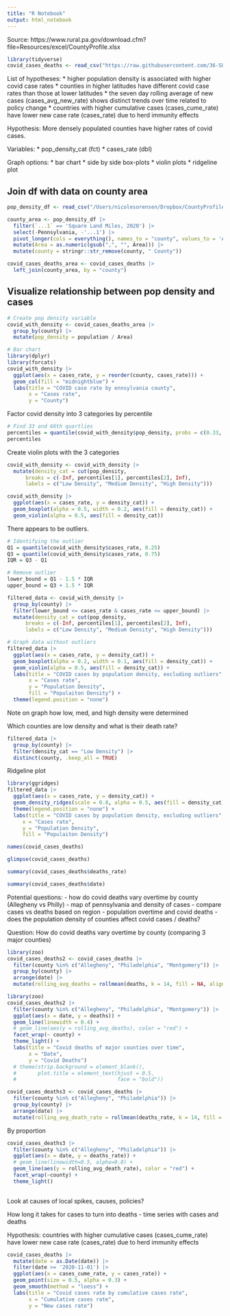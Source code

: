 ```yaml
---
title: "R Notebook"
output: html_notebook
---
```


Source: https://www.rural.pa.gov/download.cfm?file=Resources/excel/CountyProfile.xlsx


```r
library(tidyverse)
covid_cases_deaths <- read_csv("https://raw.githubusercontent.com/36-SURE/36-SURE.github.io/main/data/covid_cases_deaths.csv")
```

List of hypotheses:
* higher population density is associated with higher covid case rates
* counties in higher latitudes have different covid case rates than those at lower latitudes
* the seven day rolling average of new cases (cases_avg_new_rate) shows distinct trends over time related to policy change
* countries with higher cumulative cases (cases_cume_rate) have lower new case rate (cases_rate) due to herd immunity effects 


Hypothesis: More densely populated counties have higher rates of covid cases. 

Variables: 
* pop_density_cat (fct)
* cases_rate (dbl)

Graph options:
* bar chart
* side by side box-plots
* violin plots
* ridgeline plot

## Join df with data on county area

```r
pop_density_df <- read_csv("/Users/nicolesorensen/Dropbox/CountyProfile.csv")

county_area <- pop_density_df |> 
  filter(`...1` == 'Square Land Miles, 2020') |> 
  select(-Pennsylvania, -'...1') |> 
  pivot_longer(cols = everything(), names_to = "county", values_to = 'Area') |> 
  mutate(Area = as.numeric(gsub(",", "", Area))) |> 
  mutate(county = stringr::str_remove(county, " County"))
```

```r
covid_cases_deaths_area <- covid_cases_deaths |> 
  left_join(county_area, by = "county")
```


## Visualize relationship between pop density and cases


```r
# Create pop density variable
covid_with_density <- covid_cases_deaths_area |> 
  group_by(county) |> 
  mutate(pop_density = population / Area)
```


```r
# Bar chart
library(dplyr)
library(forcats)
covid_with_density |> 
  ggplot(aes(x = cases_rate, y = reorder(county, cases_rate))) +
  geom_col(fill = "midnightblue") +
  labs(title = "COVID case rate by ennsylvania county",
       x = "Cases rate",
       y = "County")
```

Factor covid density into 3 categories by percentile


```r
# Find 33 and 66th quartlies
percentiles = quantile(covid_with_density$pop_density, probs = c(0.33, 0.66))
percentiles
```

Create violin plots with the 3 categories

```r
covid_with_density <- covid_with_density |> 
  mutate(density_cat = cut(pop_density, 
      breaks = c(-Inf, percentiles[1], percentiles[2], Inf),
      labels = c("Low Density", "Medium Density", "High Density")))
```

```r
covid_with_density |> 
  ggplot(aes(x = cases_rate, y = density_cat)) +
  geom_boxplot(alpha = 0.5, width = 0.2, aes(fill = density_cat)) +
  geom_violin(alpha = 0.5, aes(fill = density_cat))
```

There appears to be outliers.

```r
# Identifying the outlier
Q1 = quantile(covid_with_density$cases_rate, 0.25)
Q3 = quantile(covid_with_density$cases_rate, 0.75)
IQR = Q3 - Q1

# Remove outlier
lower_bound = Q1 - 1.5 * IQR
upper_bound = Q3 + 1.5 * IQR

filtered_data <- covid_with_density |> 
  group_by(county) |> 
  filter(lower_bound <= cases_rate & cases_rate <= upper_bound) |> 
  mutate(density_cat = cut(pop_density, 
      breaks = c(-Inf, percentiles[1], percentiles[2], Inf),
      labels = c("Low Density", "Medium Density", "High Density")))

# Graph data without outliers
filtered_data |> 
  ggplot(aes(x = cases_rate, y = density_cat)) +
  geom_boxplot(alpha = 0.2, width = 0.1, aes(fill = density_cat)) +
  geom_violin(alpha = 0.5, aes(fill = density_cat)) +
  labs(title = "COVID cases by population density, excluding outliers",
       x = "Cases rate",
       y = "Population Density",
       fill = "Populaiton Density") +
  theme(legend.position = "none")
```
Note on graph how low, med, and high density were determined


Which counties are low density and what is their death rate?

```r
filtered_data |> 
  group_by(county) |> 
  filter(density_cat == "Low Density") |> 
  distinct(county, .keep_all = TRUE)
```

Ridgeline plot

```r
library(ggridges)
filtered_data |> 
  ggplot(aes(x = cases_rate, y = density_cat)) +
  geom_density_ridges(scale = 0.8, alpha = 0.5, aes(fill = density_cat)) +
  theme(legend.position = "none") +
  labs(title = "COVID cases by population density, excluding outliers",
     x = "Cases rate",
     y = "Population Density",
     fill = "Populaiton Density")
```




```r
names(covid_cases_deaths)
```

```r
glimpse(covid_cases_deaths)
```

```r
summary(covid_cases_deaths$deaths_rate)
```

```r
summary(covid_cases_deaths$date)
```


Potential questions:
- how do covid deaths vary overtime by county (Allegheny vs Philly)
- map of pennsylvania and density of cases
- compare cases vs deaths based on region
- population overtime and covid deaths
- does the population density of counties affect covid cases / deaths?


Question: How do covid deaths vary overtime by county (comparing 3 major counties)

```r
library(zoo)
covid_cases_deaths2 <- covid_cases_deaths |> 
  filter(county %in% c("Allegheny", "Philadelphia", "Montgomery")) |> 
  group_by(county) |> 
  arrange(date) |> 
  mutate(rolling_avg_deaths = rollmean(deaths, k = 14, fill = NA, align = "right"))
```



```r
library(zoo)
covid_cases_deaths2 |> 
  filter(county %in% c("Allegheny", "Philadelphia", "Montgomery")) |> 
  ggplot(aes(x = date, y = deaths)) +
  geom_line(linewidth = 0.4) +
  # geom_line(aes(y = rolling_avg_deaths), color = "red") +
  facet_wrap(~ county) +
  theme_light() +
  labs(title = "Covid deaths of major counties over time",
       x = "Date",
       y = "Covid Deaths") 
  # theme(strip.background = element_blank(),
  #       plot.title = element_text(hjust = 0.5, 
  #                                 face = "bold"))
```

```r
covid_cases_deaths3 <- covid_cases_deaths |> 
  filter(county %in% c("Allegheny", "Philadelphia")) |> 
  group_by(county) |> 
  arrange(date) |> 
  mutate(rolling_avg_death_rate = rollmean(deaths_rate, k = 14, fill = NA, align = "center"))
```


By proportion

```r
covid_cases_deaths3 |> 
  filter(county %in% c("Allegheny", "Philadelphia")) |> 
  ggplot(aes(x = date, y = deaths_rate)) + 
  # geom_line(linewidth=0.5, alpha=0.8) +
  geom_line(aes(y = rolling_avg_death_rate), color = "red") +
  facet_wrap(~county) +
  theme_light()
  
```
Look at causes of local spikes, causes, policies?


How long it takes for cases to turn into deaths - time series with cases and deaths


Hypothesis: countries with higher cumulative cases (cases_cume_rate) have lower new case rate (cases_rate) due to herd immunity effects 

```r
covid_cases_deaths |> 
  mutate(date = as.Date(date)) |> 
  filter(date >= '2020-11-01') |> 
  ggplot(aes(x = cases_cume_rate, y = cases_rate)) +
  geom_point(size = 0.5, alpha = 0.3) +
  geom_smooth(method = "loess") +
  labs(title = "Covid cases rate by cumulative cases rate",
       x = "Cumulative cases rate",
       y = "New cases rate")
```























